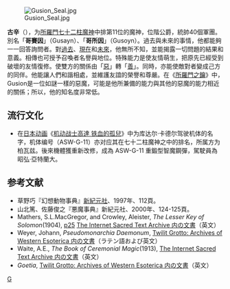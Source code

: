 [[File:Gusion_Seal.jpg|thumb]]

'''古辛'''（{{lang-en|'''Gusion'''}}），为[[所羅門七十二柱魔神|所羅門七十二柱魔神]]中排第11位的魔神，位階公爵，統帥40個軍團。別名「'''哥賽因'''」（Gusayn）、「'''哥所因'''」（Gusoyn）。過去與未來的事情，他都能夠一一回答詢問者。對[[過去|過去]]、[[現在|現在]]和[[未來|未來]]，他無所不知，並能揭露一切問題的結果和意義。相傳也可授予召喚者名譽與地位。特殊能力是使友情萌生，把原先已經受到破壞的友情復修。使雙方的關係由「[[惡|惡]]」轉「[[善|善]]」。同時，亦能使敵對者變成己方的同伴。他能讓人們和諧相處，並維護友誼的榮譽和尊嚴。在《[[所羅門之鑰|所羅門之鑰]]》中，Gusion是一位如謎一樣的惡魔，可能是他所兼備的能力與其他的惡魔的能力相近的關係；所以，他的知名度非常低。

== 流行文化 ==
* 在[[日本|日本]][[动画|动画]]《[[機動戰士GUNDAM_鐵血的孤兒|机动战士高達 铁血的孤兒]]》中为库达尔·卡德尔驾驶机体的名字，机体编号（ASW-G-11）亦对应其在七十二柱魔神之中的排名，所属方为柏瓦兹。後來機體獲重新改修，成為 ASW-G-11 重鍛型智魔鋼彈，駕駛員為昭弘·亞特蘭大。

== 参考文献 ==
* 草野巧『幻想動物事典』[[新紀元社|新紀元社]]、1997年、112頁。
* 山北篤、佐藤俊之『悪魔事典』新紀元社、2000年、124-125頁。
* Mathers, S.L.MacGregor, and Crowley, Aleister, ''The Lesser Key of Solomon''(1904), [http://www.sacred-texts.com/grim/lks/lks05.htm p25]{{WebCite|url=https://www.webcitation.org/66dbvepRp?url=http://www.sacred-texts.com/grim/lks/lks05.htm |date=20120403023119 |dateformat=iso }} [http://www.sacred-texts.com/grim/lks/index.htm The Internet Sacred Text Archive 内の文書]{{Wayback|url=http://www.sacred-texts.com/grim/lks/index.htm |date=20101202152038 }}（英文）
* Weyer, Johann, ''Pseudomonarchia Daemonum'', [http://www.esotericarchives.com/solomon/weyer.htm Twilit Grotto: Archives of Western Esoterica 内の文書]{{WebCite|url=https://www.webcitation.org/6IGSsvZjr?url=http://www.esotericarchives.com/solomon/weyer.htm |date=20130721000243 |dateformat=iso }}（ラテン語および英文）
* Waite, A.E., ''The Book of Ceremonial Magic''(1913), [http://www.sacred-texts.com/grim/bcm/index.htm The Internet Sacred Text Archive 内の文書]{{Wayback|url=http://www.sacred-texts.com/grim/bcm/index.htm |date=20101202152057 }}（英文）
* ''Goetia'', [http://www.esotericarchives.com/solomon/goetia.htm Twilit Grotto: Archives of Western Esoterica 内の文書]{{Wayback|url=http://www.esotericarchives.com/solomon/goetia.htm |date=20070523204557 }}（英文）

{{所羅門七十二柱魔神}}

[[Category:所羅門七十二柱魔神|G]]